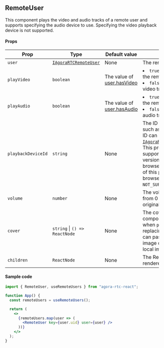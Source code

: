 ## RemoteUser

This component plays the video and audio tracks of a remote user and supports specifying the audio device to use. Specifying the video playback device is not supported.

#### Props

| Prop               | Type                                                                                                 | Default value                                                                                                            | Description                                                                                                                                                                                                                                                                                                                                                                        |
| ------------------ | ---------------------------------------------------------------------------------------------------- | ------------------------------------------------------------------------------------------------------------------------ | ---------------------------------------------------------------------------------------------------------------------------------------------------------------------------------------------------------------------------------------------------------------------------------------------------------------------------------------------------------------------------------- |
| `user`             | [`IAgoraRTCRemoteUser`](https://api-ref.agora.io/en/video-sdk/reactjs/2.x//IAgoraRTCRemoteUser.html) | None                                                                                                                     | The remote user object.                                                                                                                                                                                                                                                                                                                                                            |
| `playVideo`        | `boolean`                                                                                            | The value of [user.hasVideo](https://api-ref.agora.io/en/video-sdk/web/4.x/interfaces/iagorartcremoteuser.html#hasvideo) | <li>`true`: Play the video track of the remote user.</li><li>`false`: Stop playing the video track of the remote user.</li>                                                                                                                                                                                                                                                        |
| `playAudio`        | `boolean`                                                                                            | The value of [user.hasAudio](https://api-ref.agora.io/en/video-sdk/web/4.x/interfaces/iagorartcremoteuser.html#hasaudio) | <li>`true`: Play the audio track of the remote user.</li><li>`false`: Stop playing the audio track of the remote user.</li>                                                                                                                                                                                                                                                        |
| `playbackDeviceId` | `string`                                                                                             | None                                                                                                                     | The ID of the playback device, such as a speaker. The device ID can be obtained using [`IAgoraRTC.getPlaybackDevices`](https://api-ref.agora.io/en/video-sdk/reactjs/2.x//IAgoraRTC.getPlaybackDevices.html). This property is only supported in the desktop version of the Chrome browser. Modifying the value of this property in other browsers throws a `NOT_SUPPORTED` error. |
| `volume`           | `number`                                                                                             | None                                                                                                                     | The volume. The value ranges from 0 (mute) to 100 (the original volume).                                                                                                                                                                                                                                                                                                           |
| `cover`            | `string` &VerticalLine; `() => ReactNode`                                                            | None                                                                                                                     | The cover image or custom component to be displayed when `playVideo` is `false`, replacing the video frame. You can pass the URL of an online image or the relative path of a local image.                                                                                                                                                                                         |
| `children`         | `ReactNode`                                                                                          | None                                                                                                                     | The React nodes to be rendered.                                                                                                                                                                                                                                                                                                                                                    |

#### Sample code

```jsx
import { RemoteUser, useRemoteUsers } from "agora-rtc-react";

function App() {
  const remoteUsers = useRemoteUsers();

  return (
    <>
      {remoteUsers.map(user => (
        <RemoteUser key={user.uid} user={user} />
      ))}
    </>
  );
}
```

